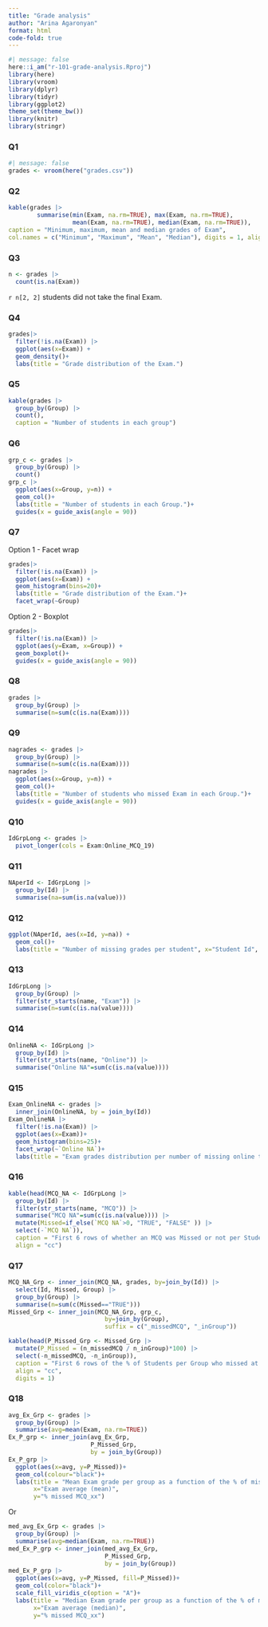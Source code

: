 ```yaml
---
title: "Grade analysis"
author: "Arina Agaronyan"
format: html
code-fold: true
---
```


```r
#| message: false
here::i_am("r-101-grade-analysis.Rproj")
library(here)
library(vroom)
library(dplyr)
library(tidyr)
library(ggplot2)
theme_set(theme_bw())
library(knitr)
library(stringr)
```

### Q1
```r
#| message: false
grades <- vroom(here("grades.csv"))
```

### Q2
```r
kable(grades |>
        summarise(min(Exam, na.rm=TRUE), max(Exam, na.rm=TRUE), 
                  mean(Exam, na.rm=TRUE), median(Exam, na.rm=TRUE)),
caption = "Minimum, maximum, mean and median grades of Exam", 
col.names = c("Minimum", "Maximum", "Mean", "Median"), digits = 1, align = "cccc")
```

### Q3
```r
n <- grades |>
  count(is.na(Exam))
```
`r n[2, 2]` students did not take the final Exam.


### Q4
```r
grades|>
  filter(!is.na(Exam)) |> 
  ggplot(aes(x=Exam)) +
  geom_density()+
  labs(title = "Grade distribution of the Exam.")
```


### Q5
```r
kable(grades |>
  group_by(Group) |>
  count(),
  caption = "Number of students in each group")
```

### Q6
```r
grp_c <- grades |>
  group_by(Group) |>
  count()
grp_c |>
  ggplot(aes(x=Group, y=n)) +
  geom_col()+
  labs(title = "Number of students in each Group.")+
  guides(x = guide_axis(angle = 90))
```

### Q7
Option 1 - Facet wrap
```r
grades|>
  filter(!is.na(Exam)) |> 
  ggplot(aes(x=Exam)) +
  geom_histogram(bins=20)+
  labs(title = "Grade distribution of the Exam.")+
  facet_wrap(~Group)
```

Option 2 - Boxplot
```r
grades|>
  filter(!is.na(Exam)) |> 
  ggplot(aes(y=Exam, x=Group)) + 
  geom_boxplot()+
  guides(x = guide_axis(angle = 90))
```


### Q8

```r
grades |> 
  group_by(Group) |>
  summarise(n=sum(c(is.na(Exam))))
```


### Q9
```r
nagrades <- grades |> 
  group_by(Group) |>
  summarise(n=sum(c(is.na(Exam))))
nagrades |>
  ggplot(aes(x=Group, y=n)) +
  geom_col()+
  labs(title = "Number of students who missed Exam in each Group.")+
  guides(x = guide_axis(angle = 90))
```


### Q10

```r
IdGrpLong <- grades |>
  pivot_longer(cols = Exam:Online_MCQ_19)
```


### Q11

```r
NAperId <- IdGrpLong |>
  group_by(Id) |>
  summarise(na=sum(is.na(value)))
```


### Q12
```r
ggplot(NAperId, aes(x=Id, y=na)) +
  geom_col()+
  labs(title = "Number of missing grades per student", x="Student Id", y="Number of missing grades")
```


### Q13
```r
IdGrpLong |> 
  group_by(Group) |>
  filter(str_starts(name, "Exam")) |>
  summarise(n=sum(c(is.na(value))))
```

### Q14

```r
OnlineNA <- IdGrpLong |> 
  group_by(Id) |>
  filter(str_starts(name, "Online")) |>
  summarise("Online NA"=sum(c(is.na(value))))
```


### Q15
```r
Exam_OnlineNA <- grades |>
  inner_join(OnlineNA, by = join_by(Id))
Exam_OnlineNA |>
  filter(!is.na(Exam)) |> 
  ggplot(aes(x=Exam))+
  geom_histogram(bins=25)+
  facet_wrap(~`Online NA`)+
  labs(title = "Exam grades distribution per number of missing online test grades")
```

### Q16

```r
kable(head(MCQ_NA <- IdGrpLong |> 
  group_by(Id) |>
  filter(str_starts(name, "MCQ")) |>
  summarise("MCQ NA"=sum(c(is.na(value)))) |>
  mutate(Missed=if_else(`MCQ NA`>0, "TRUE", "FALSE" )) |>
  select(-`MCQ NA`)), 
  caption = "First 6 rows of whether an MCQ was Missed or not per Student Id",
  align = "cc")
```



### Q17

```r
MCQ_NA_Grp <- inner_join(MCQ_NA, grades, by=join_by(Id)) |>
  select(Id, Missed, Group) |>
  group_by(Group) |>
  summarise(n=sum(c(Missed=="TRUE")))
Missed_Grp <- inner_join(MCQ_NA_Grp, grp_c, 
                           by=join_by(Group), 
                           suffix = c("_missedMCQ", "_inGroup"))
```

```r
kable(head(P_Missed_Grp <- Missed_Grp |>
  mutate(P_Missed = (n_missedMCQ / n_inGroup)*100) |>
  select(-n_missedMCQ, -n_inGroup)), 
  caption = "First 6 rows of the % of Students per Group who missed at least one MCQ", 
  align = "cc", 
  digits = 1)
```


### Q18

```r
avg_Ex_Grp <- grades |>
  group_by(Group) |>
  summarise(avg=mean(Exam, na.rm=TRUE))
Ex_P_grp <- inner_join(avg_Ex_Grp, 
                       P_Missed_Grp, 
                       by = join_by(Group))
Ex_P_grp |>
  ggplot(aes(x=avg, y=P_Missed))+
  geom_col(colour="black")+
  labs(title = "Mean Exam grade per group as a function of the % of missed MCQ_xx grades", 
       x="Exam average (mean)", 
       y="% missed MCQ_xx")
```



Or

```r
med_avg_Ex_Grp <- grades |>
  group_by(Group) |>
  summarise(avg=median(Exam, na.rm=TRUE))
med_Ex_P_grp <- inner_join(med_avg_Ex_Grp, 
                           P_Missed_Grp, 
                           by = join_by(Group))
med_Ex_P_grp |>
  ggplot(aes(x=avg, y=P_Missed, fill=P_Missed))+
  geom_col(color="black")+
  scale_fill_viridis_c(option = "A")+
  labs(title = "Median Exam grade per group as a function of the % of missed MCQ_xx grades", 
       x="Exam average (median)", 
       y="% missed MCQ_xx")
```